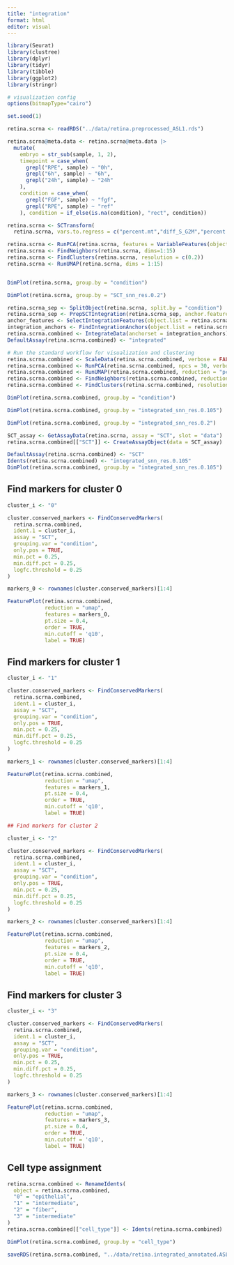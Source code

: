 ```yaml
---
title: "integration"
format: html
editor: visual
---
```


```r
library(Seurat)
library(clustree)
library(dplyr)
library(tidyr)
library(tibble)
library(ggplot2)
library(stringr)

# visualization config
options(bitmapType="cairo")

set.seed(1)

```

```r
retina.scrna <- readRDS("../data/retina.preprocessed_ASL1.rds")

retina.scrna@meta.data <- retina.scrna@meta.data |> 
  mutate(
    embryo = str_sub(sample, 1, 2),
    timepoint = case_when(
      grepl("RPE", sample) ~ "0h",
      grepl("6h", sample) ~ "6h",
      grepl("24h", sample) ~ "24h"
    ),
    condition = case_when(
      grepl("FGF", sample) ~ "fgf",
      grepl("RPE", sample) ~ "ref"
    ), condition = if_else(is.na(condition), "rect", condition))
```

```r
retina.scrna <- SCTransform(
  retina.scrna, vars.to.regress = c("percent.mt","diff_S_G2M","percent.W"), ncells = 3000, conserve.memory = TRUE, verbose = TRUE)
```

```r
retina.scrna <- RunPCA(retina.scrna, features = VariableFeatures(object = retina.scrna))
retina.scrna <- FindNeighbors(retina.scrna, dims=1:15)
retina.scrna <- FindClusters(retina.scrna, resolution = c(0.2))
retina.scrna <- RunUMAP(retina.scrna, dims = 1:15)


DimPlot(retina.scrna, group.by = "condition")
```

```r
DimPlot(retina.scrna, group.by = "SCT_snn_res.0.2")
```

```r
retina.scrna_sep <- SplitObject(retina.scrna, split.by = "condition")
retina.scrna_sep <- PrepSCTIntegration(retina.scrna_sep, anchor.features = 2000)
anchor_features <- SelectIntegrationFeatures(object.list = retina.scrna_sep)
integration_anchors <- FindIntegrationAnchors(object.list = retina.scrna_sep, normalization.method = "SCT", anchor.features = anchor_features)
retina.scrna.combined <- IntegrateData(anchorset = integration_anchors)
DefaultAssay(retina.scrna.combined) <- "integrated"
```

```r
# Run the standard workflow for visualization and clustering
retina.scrna.combined <- ScaleData(retina.scrna.combined, verbose = FALSE)
retina.scrna.combined <- RunPCA(retina.scrna.combined, npcs = 30, verbose = FALSE)
retina.scrna.combined <- RunUMAP(retina.scrna.combined, reduction = "pca", dims = 1:15)
retina.scrna.combined <- FindNeighbors(retina.scrna.combined, reduction = "pca", dims = 1:15)
retina.scrna.combined <- FindClusters(retina.scrna.combined, resolution = c(0.1, 0.12, 0.18, 0.2, 0.11, 0.105, 0.15))
```

```r
DimPlot(retina.scrna.combined, group.by = "condition")
```

```r
DimPlot(retina.scrna.combined, group.by = "integrated_snn_res.0.105")
```

```r
DimPlot(retina.scrna.combined, group.by = "integrated_snn_res.0.2")
```

```r
SCT_assay <- GetAssayData(retina.scrna, assay = "SCT", slot = "data")
retina.scrna.combined[["SCT"]] <- CreateAssayObject(data = SCT_assay)
```
```r
DefaultAssay(retina.scrna.combined) <- "SCT"
Idents(retina.scrna.combined) <- "integrated_snn_res.0.105"
DimPlot(retina.scrna.combined, group.by = "integrated_snn_res.0.105")
```

## Find markers for cluster 0

```r
cluster_i <- "0"

cluster.conserved_markers <- FindConservedMarkers(
  retina.scrna.combined,
  ident.1 = cluster_i,
  assay = "SCT",
  grouping.var = "condition",
  only.pos = TRUE,
  min.pct = 0.25,
  min.diff.pct = 0.25,
  logfc.threshold = 0.25
)

markers_0 <- rownames(cluster.conserved_markers)[1:4]

FeaturePlot(retina.scrna.combined, 
            reduction = "umap", 
            features = markers_0,
            pt.size = 0.4, 
            order = TRUE,
            min.cutoff = 'q10',
            label = TRUE)
```

## Find markers for cluster 1

```r
cluster_i <- "1"

cluster.conserved_markers <- FindConservedMarkers(
  retina.scrna.combined,
  ident.1 = cluster_i,
  assay = "SCT",
  grouping.var = "condition",
  only.pos = TRUE,
  min.pct = 0.25,
  min.diff.pct = 0.25,
  logfc.threshold = 0.25
)

markers_1 <- rownames(cluster.conserved_markers)[1:4]

FeaturePlot(retina.scrna.combined, 
            reduction = "umap", 
            features = markers_1,
            pt.size = 0.4, 
            order = TRUE,
            min.cutoff = 'q10',
            label = TRUE)
```

```r
## Find markers for cluster 2

cluster_i <- "2"

cluster.conserved_markers <- FindConservedMarkers(
  retina.scrna.combined,
  ident.1 = cluster_i,
  assay = "SCT",
  grouping.var = "condition",
  only.pos = TRUE,
  min.pct = 0.25,
  min.diff.pct = 0.25,
  logfc.threshold = 0.25
)

markers_2 <- rownames(cluster.conserved_markers)[1:4]

FeaturePlot(retina.scrna.combined, 
            reduction = "umap", 
            features = markers_2,
            pt.size = 0.4, 
            order = TRUE,
            min.cutoff = 'q10',
            label = TRUE)

```

## Find markers for cluster 3

```r
cluster_i <- "3"

cluster.conserved_markers <- FindConservedMarkers(
  retina.scrna.combined,
  ident.1 = cluster_i,
  assay = "SCT",
  grouping.var = "condition",
  only.pos = TRUE,
  min.pct = 0.25,
  min.diff.pct = 0.25,
  logfc.threshold = 0.25
)

markers_3 <- rownames(cluster.conserved_markers)[1:4]

FeaturePlot(retina.scrna.combined, 
            reduction = "umap", 
            features = markers_3,
            pt.size = 0.4, 
            order = TRUE,
            min.cutoff = 'q10',
            label = TRUE)
```

## Cell type assignment

```r
retina.scrna.combined <- RenameIdents(
  object = retina.scrna.combined,
  "0" = "epithelial",
  "1" = "intermediate",
  "2" = "fiber",
  "3" = "intermediate"
)
retina.scrna.combined[["cell_type"]] <- Idents(retina.scrna.combined)

DimPlot(retina.scrna.combined, group.by = "cell_type")
```


```r
saveRDS(retina.scrna.combined, "../data/retina.integrated_annotated.ASL1.rds")
```
